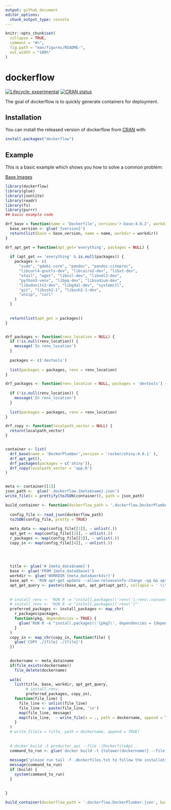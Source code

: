```yaml
---
output: github_document
editor_options: 
  chunk_output_type: console
---
```


<!-- README.md is generated from README.Rmd. Please edit that file -->

```r
knitr::opts_chunk$set(
  collapse = TRUE,
  comment = "#>",
  fig.path = "man/figures/README-",
  out.width = "100%"
)
```

# dockerflow

<!-- badges: start -->
[![Lifecycle: experimental](https://img.shields.io/badge/lifecycle-experimental-orange.svg)](https://www.tidyverse.org/lifecycle/#experimental)
[![CRAN status](https://www.r-pkg.org/badges/version/dockerflow)](https://CRAN.R-project.org/package=dockerflow)
<!-- badges: end -->

The goal of dockerflow is to quickly generate containers for deployment.

## Installation

You can install the released version of dockerflow from [CRAN](https://CRAN.R-project.org) with:

``` r
install.packages("dockerflow")
```

## Example

This is a basic example which shows you how to solve a common problem:


[Base Images](https://github.com/rocker-org/rocker/blob/master/README.md)
```r
library(dockerflow)
library(glue)
library(jsonlite)
library(readr)
library(fs)
library(purrr)
## basic example code

drf_base = function(name = 'Dockerfile', version='r-base:4.0.2', workdir = '/') {
  base_version <- glue('{version}')
  return(list(base = base_version, name = name, workdir = workdir))
}

drf_apt_get = function(apt_get='everything', packages = NULL) {
  
  if (apt_get == 'everything' & is.null(packages)) {
    packages <- c(
      "sudo", "gdebi-core", "pandoc", "pandoc-citeproc", 
      "libcurl4-gnutls-dev", "libcairo2-dev", "libxt-dev", 
      "xtail", "wget", "libssl-dev", "libxml2-dev", 
      "python3-venv", "libpq-dev", "libsodium-dev", 
      "libudunits2-dev", "libgdal-dev", "systemctl", 
      "git", "libssh2-1", "libssh2-1-dev",
      "unzip", "curl"
    )
  } 
  
  
  return(list(apt_get = packages))
}


drf_packages <- function(renv_location = NULL) {
  if (!is.null(renv_location)) {
    message('In renv_location')
  }
  
  packages <- c('devtools')
  
  list(packages = packages, renv = renv_location)
}

drf_packages <- function(renv_location = NULL, packages = 'devtools') {
  
  if (!is.null(renv_location)) {
    message('In renv_location')
  }
  
  list(packages = packages, renv = renv_location)
}

drf_copy <- function(localpath_vector = NULL) {
  return(localpath_vector)
}


container <- list(
  drf_base(name = 'DockerPlumber',version = 'rocker/shiny:4.0.1' ),
  drf_apt_get(),
  drf_packages(packages = c('shiny')),
  drf_copy(localpath_vector = 'app.R')
)



```

```r
meta <- container[[1]]
json_path <-  glue('.dockerflow.{meta$name}.json')
write_file(x = prettify(toJSON(container)), path = json_path)

build_container <- function(dockerflow_path = '.dockerflow.DockerPlumber.json', build = FALSE) {
  
  config_file <- read_json(dockerflow_path)
  toJSON(config_file, pretty = TRUE)
  
  meta_data <- map(config_file[[1]], ~ unlist(.))
  apt_get <- map(config_file[[2]], ~ unlist(.))
  r_packages <- map(config_file[[3]], ~ unlist(.))
  copy_in <- map(config_file[[4]], ~ unlist(.))
  

  
  
  title <- glue('# {meta_data$name}')
  base <- glue('FROM {meta_data$base}')
  workdir <- glue('WORKDIR {meta_data$workdir}')
  base_apt <- 'RUN apt-get update --allow-releaseinfo-change -qq && apt-get install -y '
  apt_get_query <- paste(c(base_apt, apt_get$apt_get), collapse = ' \\\n\t')
  
  
  # install_renv <- 'RUN R -e "install.packages(\'renv\');renv::consent(provided=TRUE);renv::init()"'
  # install_renv <- 'RUN R -e "install.packages(\'renv\')"'
  preferred_packages <- install_packages <- map_chr(
    r_packages$packages,
    function(pkg, dependencies = TRUE) {
      glue('RUN R -e "install.packages(\'{pkg}\', dependencies = {dependencies})"')
    }
  ) 
  copy_in <- map_chr(copy_in, function(file) {
    glue('COPY ./{file} ./{file}')
  })

  
  dockername <- meta_data$name
  if(file_exists(dockername))
    file_delete(dockername)
  
  walk(
    list(title, base, workdir, apt_get_query, 
         # install_renv,
         preferred_packages, copy_in),
    function(file_line) {
      file_line <- unlist(file_line)
      file_line <- paste(file_line, '\n')
      map(file_line, message)
      map(file_line,  ~ write_file(x = ., path = dockername, append = TRUE))
    }
  )
  # write_file(x = title, path = dockername, append = TRUE)
  
  
  # docker build -t productor_api --file ./DockerfileApi .
  command_to_run <- glue('docker build -t {tolower(dockername)} --file ./{dockername} . >> .dockerfiles.txt')
  
  message('please run tail -f .dockerfiles.txt to follow the installation')
  message(command_to_run)
  if (build) {
    system(command_to_run)
  }
  

}

build_container(dockerflow_path = '.dockerflow.DockerPlumber.json', build = TRUE)
```


```r

```


